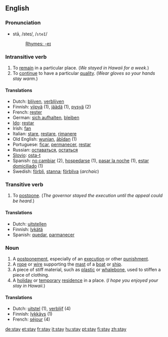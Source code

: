 ==English==

{{rank|ancient|parts|getting|675|stay|months|grew|boys}}

===Pronunciation===
*stā, /steɪ/, /<tt>steI</tt>/
*:[[Rhymes:English:-eɪ|Rhymes: -eɪ]]

===Intransitive verb===
{{en-infl-reg-consonant|stay||}}
# To [[remain]] in a particular place.  (''We stayed in Hawaii for a week.'')
# To [[continue]] to have a particular [[quality]].  (''Wear gloves so your hands stay warm.'')

====Translations====
*Dutch: [[blijven]], [[verblijven]]
*Finnish: [[viipyä]] (1), [[jäädä]] (1), [[pysyä]] (2)
*French: [[rester]]
*German: [[sich aufhalten]], [[bleiben]]
*[[Ido]]: [[restar]]
*Irish: [[fan]]
*Italian: [[stare]], [[restare]], [[rimanere]]
*Old English: [[wunian]], [[abidan|ābīdan]] (1)
*Portuguese: [[ficar]], [[permanecer]], [[restar]]
*Russian: [[оставаться]], [[остаться]]
*[[Slovio]]: [[osta-t]]
*Spanish: [[no cambiar]] (2), [[hospedarse]] (1), [[pasar la noche]] (1), [[estar domiciliado]] (1)
*Swedish: [[förbli]], [[stanna]]; [[förbliva]] (''archaic'')

===Transitive verb===
{{en-infl-reg-consonant|stay||}}
# To [[postpone]].  (''The governor stayed the execution until the appeal could be heard.'')

====Translations====
*Dutch: [[uitstellen]]
*Finnish: [[lykätä]]
*Spanish: [[quedar]], [[parmanecer]]

===Noun===
{{en-noun-reg}}
# A [[postponement]], especially of an [[execution]] or other [[punishment]].
# A [[rope]] or [[wire]] supporting the [[mast]] of a [[boat]] or [[ship]].
# A piece of stiff material, such as [[plastic]] or [[whalebone]], used to stiffen a piece of clothing.
# A [[holiday]] or [[temporary]] [[residence]] in a place.  (''I hope you enjoyed your stay in Hawaii.'')

====Translations====
*Dutch: [[uitstel]] {{n}} (1), [[verblijf]] {{n}} (4)
*Finnish: [[lykkäys]] (1)
*French: [[séjour]] {{m}} (4)

[[de:stay]]
[[et:stay]]
[[fr:stay]]
[[it:stay]]
[[hu:stay]]
[[pt:stay]]
[[fi:stay]]
[[zh:stay]]
